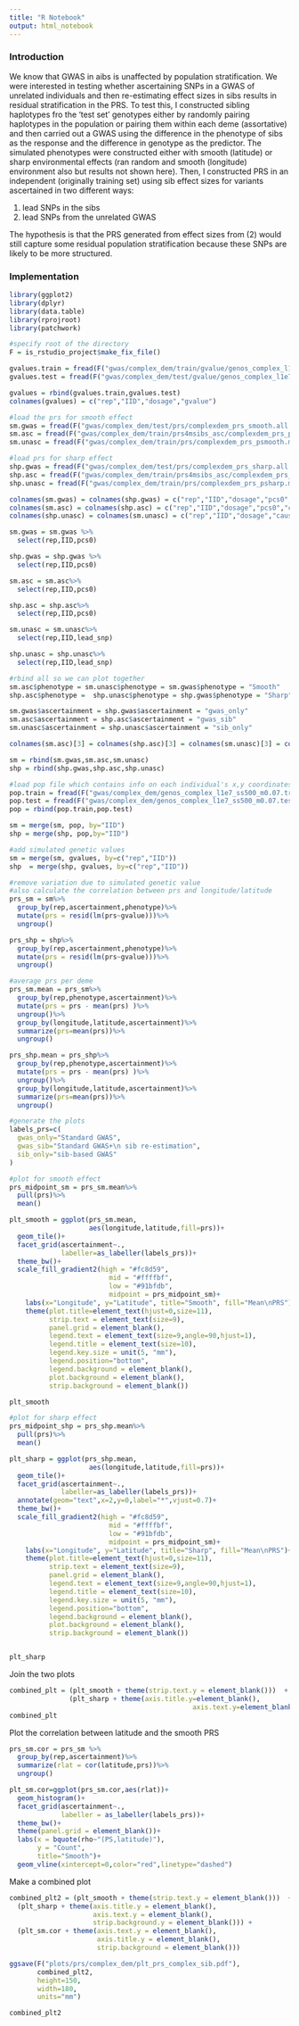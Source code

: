 ```yaml
---
title: "R Notebook"
output: html_notebook
---
```



### Introduction

We know that GWAS in aibs is unaffected by population stratification. We were interested in testing whether ascertaining SNPs in a GWAS of unrelated individuals and then re-estimating effect sizes in sibs results in residual stratification in the PRS. To test this, I constructed sibling haplotypes fro the 'test set' genotypes either by randomly pairing haplotypes in the population or pairing them within each deme (assortative) and then carried out a GWAS using the difference in the phenotype of sibs as the response and the difference in genotype as the predictor. The simulated phenotypes were constructed either with smooth (latitude) or sharp environmental effects (ran random and smooth (longitude) environment also but results not shown here). Then, I constructed PRS in an independent (originally training set) using sib effect sizes for variants ascertained in two different ways:

1. lead SNPs in the sibs
2. lead SNPs from the unrelated GWAS

The hypothesis is that the PRS generated from effect sizes from (2) would still capture some residual population stratification because these SNPs are likely to be more structured. 

### Implementation

```r

library(ggplot2)
library(dplyr)
library(data.table)
library(rprojroot)
library(patchwork)

#specify root of the directory
F = is_rstudio_project$make_fix_file()


```


```r

gvalues.train = fread(F("gwas/complex_dem/train/gvalue/genos_complex_l1e7_ss500_m0.08_chr1_20.rmdup.train.all.thinned_100kb.gvalue.sscore"))
gvalues.test = fread(F("gwas/complex_dem/test/gvalue/genos_complex_l1e7_ss500_m0.08_chr1_20.rmdup.test.all.gvalue.sscore.gz"))

gvalues = rbind(gvalues.train,gvalues.test)
colnames(gvalues) = c("rep","IID","dosage","gvalue")

```



```r

#load the prs for smooth effect
sm.gwas = fread(F("gwas/complex_dem/test/prs/complexdem_prs_smooth.all.nc.sscore.gz"))
sm.asc = fread(F("gwas/complex_dem/train/prs4msibs_asc/complexdem_prs_psmooth.massort.e1_20.asc.nc.sscore"))
sm.unasc = fread(F("gwas/complex_dem/train/prs/complexdem_prs_psmooth.massort.e1_20.all.sscore"))

#load prs for sharp effect
shp.gwas = fread(F("gwas/complex_dem/test/prs/complexdem_prs_sharp.all.nc.sscore.gz"))
shp.asc = fread(F("gwas/complex_dem/train/prs4msibs_asc/complexdem_prs_psharp.massort.e1_20.asc.nc.sscore"))
shp.unasc = fread(F("gwas/complex_dem/train/prs/complexdem_prs_psharp.massort.e1_20.all.sscore"))

colnames(sm.gwas) = colnames(shp.gwas) = c("rep","IID","dosage","pcs0","cm","re","cmre")
colnames(sm.asc) = colnames(shp.asc) = c("rep","IID","dosage","pcs0","cm","re")
colnames(shp.unasc) = colnames(sm.unasc) = c("rep","IID","dosage","causal","causal_p","lead_snp")

sm.gwas = sm.gwas %>%
  select(rep,IID,pcs0)

shp.gwas = shp.gwas %>%
  select(rep,IID,pcs0)

sm.asc = sm.asc%>%
  select(rep,IID,pcs0)

shp.asc = shp.asc%>%
  select(rep,IID,pcs0)

sm.unasc = sm.unasc%>%
  select(rep,IID,lead_snp)

shp.unasc = shp.unasc%>%
  select(rep,IID,lead_snp)

#rbind all so we can plot together
sm.asc$phenotype = sm.unasc$phenotype = sm.gwas$phenotype = "Smooth"
shp.asc$phenotype =  shp.unasc$phenotype = shp.gwas$phenotype = "Sharp"

sm.gwas$ascertainment = shp.gwas$ascertainment = "gwas_only"
sm.asc$ascertainment = shp.asc$ascertainment = "gwas_sib"
sm.unasc$ascertainment = shp.unasc$ascertainment = "sib_only"

colnames(sm.asc)[3] = colnames(shp.asc)[3] = colnames(sm.unasc)[3] = colnames(shp.unasc)[3] = colnames(sm.gwas)[3]  = colnames(shp.gwas)[3] = "prs"

sm = rbind(sm.gwas,sm.asc,sm.unasc)
shp = rbind(shp.gwas,shp.asc,shp.unasc)

#load pop file which contains info on each individual's x,y coordinates and add this info
pop.train = fread(F("gwas/complex_dem/genos_complex_l1e7_ss500_m0.07.train.pop"))
pop.test = fread(F("gwas/complex_dem/genos_complex_l1e7_ss500_m0.07.test.pop"))
pop = rbind(pop.train,pop.test)

sm = merge(sm, pop, by="IID")
shp = merge(shp, pop,by="IID")

#add simulated genetic values
sm = merge(sm, gvalues, by=c("rep","IID"))
shp  = merge(shp, gvalues, by=c("rep","IID"))

#remove variation due to simulated genetic value
#also calculate the correlation between prs and longitude/latitude
prs_sm = sm%>%
  group_by(rep,ascertainment,phenotype)%>%
  mutate(prs = resid(lm(prs~gvalue)))%>%
  ungroup()

prs_shp = shp%>%
  group_by(rep,ascertainment,phenotype)%>%
  mutate(prs = resid(lm(prs~gvalue)))%>%
  ungroup()

#average prs per deme
prs_sm.mean = prs_sm%>%
  group_by(rep,phenotype,ascertainment)%>%
  mutate(prs = prs - mean(prs) )%>%
  ungroup()%>%
  group_by(longitude,latitude,ascertainment)%>%
  summarize(prs=mean(prs))%>%
  ungroup()

prs_shp.mean = prs_shp%>%
  group_by(rep,phenotype,ascertainment)%>%
  mutate(prs = prs - mean(prs) )%>%
  ungroup()%>%
  group_by(longitude,latitude,ascertainment)%>%
  summarize(prs=mean(prs))%>%
  ungroup()

#generate the plots
labels_prs=c(
  gwas_only="Standard GWAS",
  gwas_sib="Standard GWAS+\n sib re-estimation",
  sib_only="sib-based GWAS"
)

```


```r

#plot for smooth effect
prs_midpoint_sm = prs_sm.mean%>%
  pull(prs)%>%
  mean()

plt_smooth = ggplot(prs_sm.mean,
                    aes(longitude,latitude,fill=prs))+
  geom_tile()+
  facet_grid(ascertainment~.,
             labeller=as_labeller(labels_prs))+
  theme_bw()+
  scale_fill_gradient2(high = "#fc8d59",
                         mid = "#ffffbf", 
                         low = "#91bfdb",
                         midpoint = prs_midpoint_sm)+
    labs(x="Longitude", y="Latitude", title="Smooth", fill="Mean\nPRS")+
    theme(plot.title=element_text(hjust=0,size=11),
          strip.text = element_text(size=9),
          panel.grid = element_blank(),
          legend.text = element_text(size=9,angle=90,hjust=1),
          legend.title = element_text(size=10),
          legend.key.size = unit(5, "mm"),
          legend.position="bottom",
          legend.background = element_blank(),
          plot.background = element_blank(),
          strip.background = element_blank())

plt_smooth
```


```r

#plot for sharp effect
prs_midpoint_shp = prs_shp.mean%>%
  pull(prs)%>%
  mean()

plt_sharp = ggplot(prs_shp.mean,
                    aes(longitude,latitude,fill=prs))+
  geom_tile()+
  facet_grid(ascertainment~.,
             labeller=as_labeller(labels_prs))+
  annotate(geom="text",x=2,y=0,label="*",vjust=0.7)+
  theme_bw()+
  scale_fill_gradient2(high = "#fc8d59",
                         mid = "#ffffbf", 
                         low = "#91bfdb",
                         midpoint = prs_midpoint_sm)+
    labs(x="Longitude", y="Latitude", title="Sharp", fill="Mean\nPRS")+
    theme(plot.title=element_text(hjust=0,size=11),
          strip.text = element_text(size=9),
          panel.grid = element_blank(),
          legend.text = element_text(size=9,angle=90,hjust=1),
          legend.title = element_text(size=10),
          legend.key.size = unit(5, "mm"),
          legend.position="bottom",
          legend.background = element_blank(),
          plot.background = element_blank(),
          strip.background = element_blank())


plt_sharp

```


Join the two plots

```r

combined_plt = (plt_smooth + theme(strip.text.y = element_blank()))  +
               (plt_sharp + theme(axis.title.y=element_blank(),
                                              axis.text.y=element_blank()))
combined_plt

```


Plot the correlation between latitude and the smooth PRS

```r

prs_sm.cor = prs_sm %>%
  group_by(rep,ascertainment)%>%
  summarize(rlat = cor(latitude,prs))%>%
  ungroup()

plt_sm.cor=ggplot(prs_sm.cor,aes(rlat))+
  geom_histogram()+
  facet_grid(ascertainment~.,
             labeller = as_labeller(labels_prs))+
  theme_bw()+
  theme(panel.grid = element_blank())+
  labs(x = bquote(rho~"(PS,latitude)"),
       y = "Count",
       title="Smooth")+
  geom_vline(xintercept=0,color="red",linetype="dashed")


```



Make a combined plot

```r

combined_plt2 = (plt_smooth + theme(strip.text.y = element_blank()))  +
  (plt_sharp + theme(axis.title.y = element_blank(),
                     axis.text.y = element_blank(),
                     strip.background.y = element_blank())) + 
  (plt_sm.cor + theme(axis.text.y = element_blank(),
                      axis.title.y = element_blank(),
                      strip.background = element_blank()))

ggsave(F("plots/prs/complex_dem/plt_prs_complex_sib.pdf"),
       combined_plt2,
       height=150,
       width=180,
       units="mm")

combined_plt2

```

